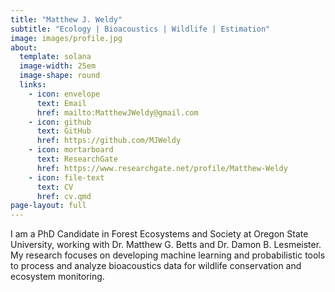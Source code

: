 ```yaml
---
title: "Matthew J. Weldy"
subtitle: "Ecology | Bioacoustics | Wildlife | Estimation"
image: images/profile.jpg
about:
  template: solana
  image-width: 25em
  image-shape: round
  links:
    - icon: envelope
      text: Email
      href: mailto:MatthewJWeldy@gmail.com
    - icon: github
      text: GitHub
      href: https://github.com/MJWeldy
    - icon: mortarboard
      text: ResearchGate
      href: https://www.researchgate.net/profile/Matthew-Weldy
    - icon: file-text
      text: CV
      href: cv.qmd
page-layout: full
---
```


I am a PhD Candidate in Forest Ecosystems and Society at Oregon State University, working with Dr. Matthew G. Betts and Dr. Damon B. Lesmeister. My research focuses on developing machine learning and probabilistic tools to process and analyze bioacoustics data for wildlife conservation and ecosystem monitoring.